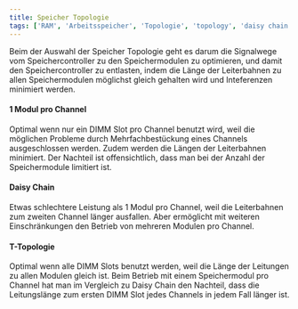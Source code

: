 ```yaml
---
title: Speicher Topologie
tags: ['RAM', 'Arbeitsspeicher', 'Topologie', 'topology', 'daisy chain']
---
```







Beim der Auswahl der Speicher Topologie geht es darum die Signalwege vom Speichercontroller zu den Speichermodulen zu optimieren, und damit den Speichercontroller zu entlasten, indem die Länge der Leiterbahnen zu allen Speichermodulen möglichst gleich gehalten wird und Inteferenzen minimiert werden.



#### 1 Modul pro Channel

Optimal wenn nur ein DIMM Slot pro Channel benutzt wird, weil die möglichen Probleme durch Mehrfachbestückung eines Channels ausgeschlossen werden. Zudem werden die Längen der Leiterbahnen minimiert. Der Nachteil ist offensichtlich, dass man bei der Anzahl der Speichermodule limitiert ist.

<Lightbox><Topology1Dimm height="180" /></Lightbox>



#### Daisy Chain 

Etwas schlechtere Leistung als 1 Modul pro Channel, weil die Leiterbahnen zum zweiten Channel länger ausfallen. Aber ermöglicht mit weiteren Einschränkungen den Betrieb von mehreren Modulen pro Channel.

<Lightbox><TopologyDaisyChain height="180" /></Lightbox>



#### T-Topologie

Optimal wenn alle DIMM Slots benutzt werden, weil die Länge der Leitungen zu allen Modulen gleich ist. Beim Betrieb mit einem Speichermodul pro Channel hat man im Vergleich zu Daisy Chain den Nachteil, dass die Leitungslänge zum ersten DIMM Slot jedes Channels in jedem Fall länger ist.

<Lightbox><TopologyT height="180" /></Lightbox>



<!-- https://www.youtube.com/watch?v=3vQwGGbW1AE -->